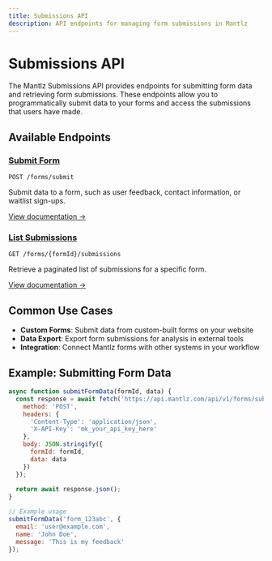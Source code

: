 ```yaml
---
title: Submissions API
description: API endpoints for managing form submissions in Mantlz
---
```


# Submissions API

The Mantlz Submissions API provides endpoints for submitting form data and retrieving form submissions. These endpoints allow you to programmatically submit data to your forms and access the submissions that users have made.

## Available Endpoints

### [Submit Form](/docs/api-reference/submissions/submit)

```
POST /forms/submit
```

Submit data to a form, such as user feedback, contact information, or waitlist sign-ups.

[View documentation →](/docs/api-reference/submissions/submit)

### [List Submissions](/docs/api-reference/submissions/list)

```
GET /forms/{formId}/submissions
```

Retrieve a paginated list of submissions for a specific form.

[View documentation →](/docs/api-reference/submissions/list)

## Common Use Cases

- **Custom Forms**: Submit data from custom-built forms on your website
- **Data Export**: Export form submissions for analysis in external tools
- **Integration**: Connect Mantlz forms with other systems in your workflow

## Example: Submitting Form Data

```javascript
async function submitFormData(formId, data) {
  const response = await fetch('https://api.mantlz.com/api/v1/forms/submit', {
    method: 'POST',
    headers: {
      'Content-Type': 'application/json',
      'X-API-Key': 'mk_your_api_key_here'
    },
    body: JSON.stringify({
      formId: formId,
      data: data
    })
  });
  
  return await response.json();
}

// Example usage
submitFormData('form_123abc', {
  email: 'user@example.com',
  name: 'John Doe',
  message: 'This is my feedback'
});
``` 